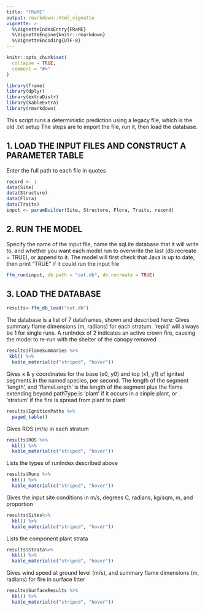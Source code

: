 ```yaml
---
title: "FRaME"
output: rmarkdown::html_vignette
vignette: >
  %\VignetteIndexEntry{FRaME}
  %\VignetteEngine{knitr::rmarkdown}
  %\VignetteEncoding{UTF-8}
---
```


```r
knitr::opts_chunk$set(
  collapse = TRUE,
  comment = "#>"
)
```

```r
library(frame)
library(dplyr)
library(extraDistr)
library(kableExtra)
library(rmarkdown)
```


This script runs a deterministic prediction using a legacy file, which is the old .txt setup
The steps are to import the file, run it, then load the database.

## 1. LOAD THE INPUT FILES AND CONSTRUCT A PARAMETER TABLE
Enter the full path to each file in quotes

```r
record <- 1
data(Site)
data(Structure)
data(Flora)
data(Traits)
input <- paramBuilder(Site, Structure, Flora, Traits, record)


```


## 2. RUN THE MODEL
Specify the name of the input file, name the sqLite database that it will write to, and whether you want each model run to overwrite the last (db.recreate = TRUE), or append to it. The model will first check that Java is up to date, then print "TRUE" if it could run the input file



```r
ffm_run(input, db.path = "out.db", db.recreate = TRUE)
```





## 3. LOAD THE DATABASE

```r
results<-ffm_db_load("out.db")
```



The database is a list of 7 dataframes, shown and described here: 
Gives summary flame dimensions (m, radians) for each stratum. 'repid' will always be 1 for single runs. A runIndex of 2 indicates an active crown fire, causing the model to re-run with the shelter of the canopy removed
```r
results$FlameSummaries %>%
 kbl() %>% 
  kable_material(c("striped", "hover"))
```
  
Gives x & y coordinates for the base (x0, y0) and top (x1, y1) of ignited segments in the named species, per second. The length of the segment 'length', and 'flameLength' is the length of the segment plus the flame extending beyond pathType is 'plant' if it occurs in a sinple plant, or 'stratum' if the fire is spread from plant to plant


```r
results$IgnitionPaths %>% 
  paged_table()
```



Gives ROS (m/s) in each stratum
```r
results$ROS %>% 
  kbl() %>% 
  kable_material(c("striped", "hover"))
```

Lists the types of runIndex described above


```r
results$Runs %>% 
  kbl() %>% 
  kable_material(c("striped", "hover"))
```



Gives the input site conditions in m/s, degrees C, radians, kg/sqm, m, and proportion

```r
results$Sites%>% 
  kbl() %>% 
  kable_material(c("striped", "hover"))
```


Lists the component plant strata

```r
results$Strata%>% 
  kbl() %>% 
  kable_material(c("striped", "hover"))
```

Gives wind speed at ground level (m/s), and summary flame dimensions (m, radians) for fire in surface litter

```r

results$SurfaceResults %>% 
  kbl() %>% 
  kable_material(c("striped", "hover"))

```








